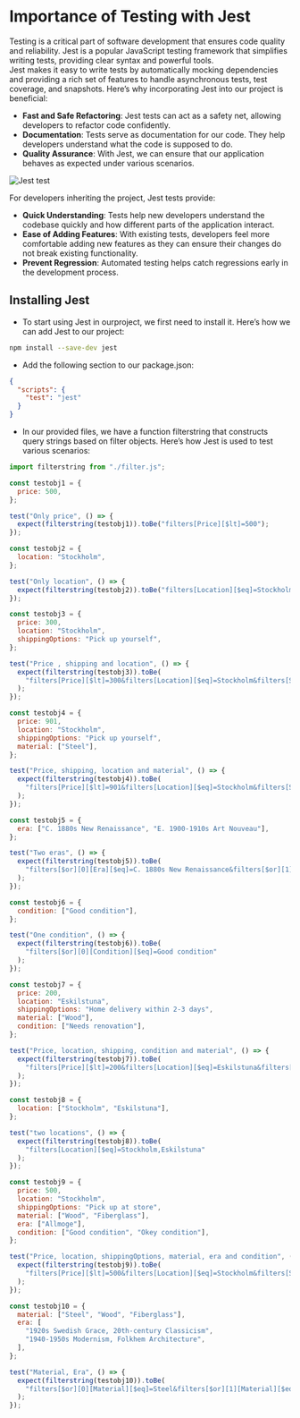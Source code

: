 # Importance of Testing with Jest

Testing is a critical part of software development that ensures code quality and reliability. Jest is a popular JavaScript testing framework that simplifies writing tests, providing clear syntax and powerful tools.  
Jest makes it easy to write tests by automatically mocking dependencies and providing a rich set of features to handle asynchronous tests, test coverage, and snapshots. Here’s why incorporating Jest into our project is beneficial:

- **Fast and Safe Refactoring**: Jest tests can act as a safety net, allowing developers to refactor code confidently.
- **Documentation**: Tests serve as documentation for our code. They help developers understand what the code is supposed to do.
- **Quality Assurance**: With Jest, we can ensure that our application behaves as expected under various scenarios.

![Jest test](../../public/img/test.png)

For developers inheriting the project, Jest tests provide:

- **Quick Understanding**: Tests help new developers understand the codebase quickly and how different parts of the application interact.
- **Ease of Adding Features**: With existing tests, developers feel more comfortable adding new features as they can ensure their changes do not break existing functionality.
- **Prevent Regression**: Automated testing helps catch regressions early in the development process.

## Installing Jest

- To start using Jest in ourproject, we first need to install it. Here’s how we can add Jest to our project:
```bash
npm install --save-dev jest
```
- Add the following section to our package.json:
```json
{
  "scripts": {
    "test": "jest"
  }
}
```
- In our provided files, we have a function filterstring that constructs query strings based on filter objects. Here’s how Jest is used to test various scenarios:
```javascript
import filterstring from "./filter.js";

const testobj1 = {
  price: 500,
};

test("Only price", () => {
  expect(filterstring(testobj1)).toBe("filters[Price][$lt]=500");
});

const testobj2 = {
  location: "Stockholm",
};

test("Only location", () => {
  expect(filterstring(testobj2)).toBe("filters[Location][$eq]=Stockholm");
});

const testobj3 = {
  price: 300,
  location: "Stockholm",
  shippingOptions: "Pick up yourself",
};

test("Price , shipping and location", () => {
  expect(filterstring(testobj3)).toBe(
    "filters[Price][$lt]=300&filters[Location][$eq]=Stockholm&filters[ShippingOptions][$eq]=Pick up yourself"
  );
});

const testobj4 = {
  price: 901,
  location: "Stockholm",
  shippingOptions: "Pick up yourself",
  material: ["Steel"],
};

test("Price, shipping, location and material", () => {
  expect(filterstring(testobj4)).toBe(
    "filters[Price][$lt]=901&filters[Location][$eq]=Stockholm&filters[ShippingOptions][$eq]=Pick up yourself&filters[$or][0][Material][$eq]=Steel"
  );
});

const testobj5 = {
  era: ["C. 1880s New Renaissance", "E. 1900-1910s Art Nouveau"],
};

test("Two eras", () => {
  expect(filterstring(testobj5)).toBe(
    "filters[$or][0][Era][$eq]=C. 1880s New Renaissance&filters[$or][1][Era][$eq]=E. 1900-1910s Art Nouveau"
  );
});

const testobj6 = {
  condition: ["Good condition"],
};

test("One condition", () => {
  expect(filterstring(testobj6)).toBe(
    "filters[$or][0][Condition][$eq]=Good condition"
  );
});

const testobj7 = {
  price: 200,
  location: "Eskilstuna",
  shippingOptions: "Home delivery within 2-3 days",
  material: ["Wood"],
  condition: ["Needs renovation"],
};

test("Price, location, shipping, condition and material", () => {
  expect(filterstring(testobj7)).toBe(
    "filters[Price][$lt]=200&filters[Location][$eq]=Eskilstuna&filters[ShippingOptions][$eq]=Home delivery within 2-3 days&filters[$or][0][Material][$eq]=Wood&filters[$or][0][Condition][$eq]=Needs renovation"
  );
});

const testobj8 = {
  location: ["Stockholm", "Eskilstuna"],
};

test("two locations", () => {
  expect(filterstring(testobj8)).toBe(
    "filters[Location][$eq]=Stockholm,Eskilstuna"
  );
});

const testobj9 = {
  price: 500,
  location: "Stockholm",
  shippingOptions: "Pick up at store",
  material: ["Wood", "Fiberglass"],
  era: ["Allmoge"],
  condition: ["Good condition", "Okey condition"],
};

test("Price, location, shippingOptions, material, era and condition", () => {
  expect(filterstring(testobj9)).toBe(
    "filters[Price][$lt]=500&filters[Location][$eq]=Stockholm&filters[ShippingOptions][$eq]=Pick up at store&filters[$or][0][Material][$eq]=Wood&filters[$or][1][Material][$eq]=Fiberglass&filters[$or][0][Era][$eq]=Allmoge&filters[$or][0][Condition][$eq]=Good condition&filters[$or][1][Condition][$eq]=Okey condition"
  );
});

const testobj10 = {
  material: ["Steel", "Wood", "Fiberglass"],
  era: [
    "1920s Swedish Grace, 20th-century Classicism",
    "1940-1950s Modernism, Folkhem Architecture",
  ],
};

test("Material, Era", () => {
  expect(filterstring(testobj10)).toBe(
    "filters[$or][0][Material][$eq]=Steel&filters[$or][1][Material][$eq]=Wood&filters[$or][2][Material][$eq]=Fiberglass&filters[$or][0][Era][$eq]=1920s Swedish Grace, 20th-century Classicism&filters[$or][1][Era][$eq]=1940-1950s Modernism, Folkhem Architecture"
  );
});

```





